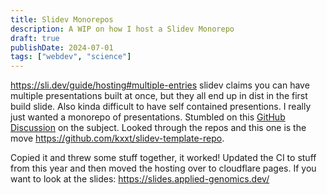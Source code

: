 ```yaml
---
title: Slidev Monorepos
description: A WIP on how I host a Slidev Monorepo
draft: true
publishDate: 2024-07-01
tags: ["webdev", "science"]
---
```


https://sli.dev/guide/hosting#multiple-entries slidev claims you can have multiple presentations built at once, but they all end up in dist in the first build slide. Also kinda difficult to have self contained presentions. I really just wanted a monorepo of presentations. Stumbled on this [GitHub Discussion](https://github.com/slidevjs/slidev/discussions/609) on the subject. Looked through the repos and this one is the move https://github.com/kxxt/slidev-template-repo.

Copied it and threw some stuff together, it worked! Updated the CI to stuff from this year and then moved the hosting over to cloudflare pages. If you want to look at the slides: https://slides.applied-genomics.dev/
